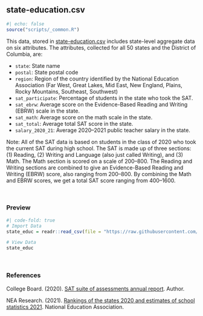 ## state-education.csv {#state-education}

```r
#| echo: false
source("scripts/_common.R")
```

This data, stored in [state-education.csv](https://raw.githubusercontent.com/zief0002/modeling/main/data/state-education.csv) includes state-level aggregate data on six attributes. The attributes, collected for all 50 states and the District of Columbia, are:

- `state`: State name
- `postal`: State postal code
- `region`: Region of the country identified by the National Education Association (Far West, Great Lakes, Mid East, New England, Plains, Rocky Mountains, Southeast, Southwest)
- `sat_participate`: Percentage of students in the state who took the SAT.
- `sat_ebrw`: Average score on the Evidence-Based Reading and Writing (EBRW) scale in the state.
- `sat_math`: Average score on the math scale in the state.
- `sat_total`: Average total SAT score in the state.
- `salary_2020_21`: Average 2020--2021 public teacher salary in the state.


Note: All of the SAT data is based on students in the class of 2020 who took the current SAT during high school. The SAT is made up of three sections: (1) Reading, (2) Writing and Language (also just called Writing), and (3) Math. The Math section is scored on a scale of 200--800. The Reading and Writing sections are combined to give an Evidence-Based Reading and Writing (EBRW) score, also ranging from 200--800. By combining the Math and EBRW scores, we get a total SAT score ranging from 400--1600.


<br />


### Preview

```r
#| code-fold: true
# Import Data
state_educ = readr::read_csv(file = "https://raw.githubusercontent.com/zief0002/modeling/main/data/state-education.csv")

# View Data
state_educ
```



<br />


### References

College Board. (2020). [SAT suite of assessments annual report](https://reports.collegeboard.org/media/pdf/2020-total-group-sat-suite-assessments-annual-report.pdf). Author.

NEA Research. (2021). [Rankings of the states 2020 and estimates of school statistics 2021](https://www.nea.org/sites/default/files/2021-04/2021%20Rankings_and_Estimates_Report.pdf). National Education Association.


<br />


